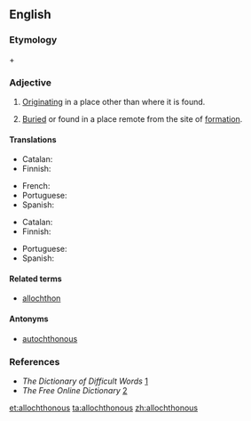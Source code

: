 ==English==

===Etymology===
{{etyl|grc|en}} {{term|ἄλλος||other|lang=grc}} + {{term|χθών||earth, ground|lang=grc}}

===Adjective===
{{en-adj|-}}

# [[originate|Originating]] in a place other than where it is found.
# {{context|geology|lang=en}} [[buried|Buried]] or found in a place remote from the site of [[formation]].

====Translations====
{{trans-top|originating in a place other than where it is found}}
* Catalan: {{t+|ca|al·lòcton|m}}
* Finnish: {{t+|fi|vierasperäinen}}
{{trans-mid}}
* French: {{t+|fr|allogène}}
* Portuguese: {{t+|pt|alóctone}}
* Spanish: {{t+|es|alóctono}}
{{trans-bottom}}

{{trans-top|geology: being far from the place of formation}}
* Catalan: {{t+|ca|al·lòcton|m}}
* Finnish: {{t|fi|alloktoninen}}
{{trans-mid}}
* Portuguese: {{t+|pt|alóctone}}
* Spanish: {{t+|es|alóctono|m}}
{{trans-bottom}}

====Related terms====
* [[allochthon]]

====Antonyms====
* [[autochthonous]]

===References===
* ''The Dictionary of Difficult Words'' [http://www.tiscali.co.uk/reference/dictionaries/difficultwords/data/d0000625.html]
* ''The Free Online Dictionary'' [http://www.thefreedictionary.com/allochthonous]

[[et:allochthonous]]
[[ta:allochthonous]]
[[zh:allochthonous]]